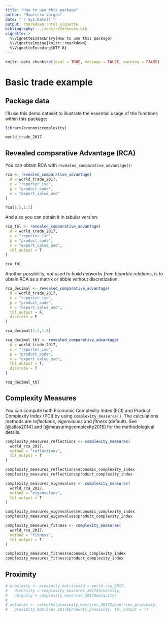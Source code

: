 ```yaml
---
title: "How to use this package"
author: "Mauricio Vargas"
date: "`r Sys.Date()`"
output: rmarkdown::html_vignette
bibliography: ../inst/references.bib
vignette: >
  %\VignetteIndexEntry{How to use this package}
  %\VignetteEngine{knitr::rmarkdown}
  %\VignetteEncoding{UTF-8}
---
```


```r
knitr::opts_chunk$set(eval = TRUE, message = FALSE, warning = FALSE)
```

# Basic trade example

## Package data

I'll use this demo dataset to illustrate the essential usage of the functions within this package:

```r
library(economiccomplexity)

world_trade_2017
```

## Revealed comparative Advantage (RCA)

You can obtain RCA with `revealed_comparative_advantage()`:
```r
rca <- revealed_comparative_advantage(
  d = world_trade_2017, 
  c = "reporter_iso",
  p = "product_code", 
  v = "export_value_usd"
)

rca[1:5,1:5]
```

And also you can obtain it in tabular version:
```r
rca_tbl <- revealed_comparative_advantage(
  d = world_trade_2017, 
  c = "reporter_iso",
  p = "product_code",
  v = "export_value_usd",
  tbl_output = T
)

rca_tbl
```

Another possibility, *not used to build networks from bipartite relations*, is to obtain RCA as a matrix or tibble without discretization:

```r
rca_decimal <- revealed_comparative_advantage(
  d = world_trade_2017,
  c = "reporter_iso",
  p = "product_code",
  v = "export_value_usd",
  tbl_output = F,
  discrete = F
)

rca_decimal[1:5,1:5]
```

```r
rca_decimal_tbl <- revealed_comparative_advantage(
  d = world_trade_2017,
  c = "reporter_iso",
  p = "product_code",
  v = "export_value_usd",
  tbl_output = T,
  discrete = T
)

rca_decimal_tbl
```

## Complexity Measures

You can compute both Economic Complexity Index (ECI) and Product Complexity Index (PCI) by using `complexity_measures()`. The calculations methods are *reflections*, *eigenvalues* and *fitness* (default). See [@atlas2014] and [@measuringcomplexity2015] for the methodological details.

```r
complexity_measures_reflections <- complexity_measures(
  world_rca_2017, 
  method = "reflections", 
  tbl_output = T
)

complexity_measures_reflections$economic_complexity_index
complexity_measures_reflections$product_complexity_index
```

```r
complexity_measures_eigenvalues <- complexity_measures(
  world_rca_2017,
  method = "eigenvalues",
  tbl_output = T
)

complexity_measures_eigenvalues$economic_complexity_index
complexity_measures_eigenvalues$product_complexity_index
```

```r
complexity_measures_fitness <- complexity_measures(
  world_rca_2017,
  method = "fitness", 
  tbl_output = T
)

complexity_measures_fitness$economic_complexity_index
complexity_measures_fitness$product_complexity_index
```

## Proximity

```r
# proximity <- proximity_matrices(d = world_rca_2017,
#   diversity = complexity_measures_2017$diversity,
#   ubiquity = complexity_measures_2017$ubiquity)
# 
# networks <- networks(proximity_matrices_2017$countries_proximity,
#   proximity_matrices_2017$products_proximity, tbl_output = T)
```
